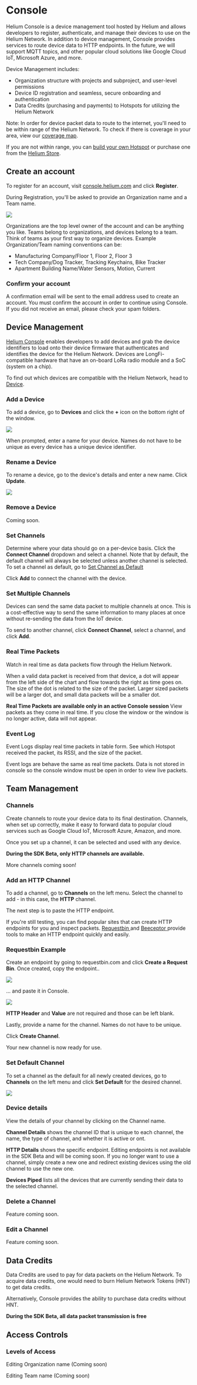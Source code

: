 

# Console

Helium Console is a device management tool hosted by Helium and allows developers to register, authenticate, and manage their devices to use on the Helium Network. In addition to device management, Console provides services to route device data to HTTP endpoints. In the future, we will support MQTT topics, and other popular cloud solutions like Google Cloud IoT, Microsoft Azure, and more.

Device Management includes:
- Organization structure with projects and subproject, and user-level permissions
- Device ID registration and seamless, secure onboarding and authentication
- Data Credits (purchasing and payments) to Hotspots for utilizing the Helium Network


Note: In order for device packet data to route to the internet, you'll need to be within range of the Helium Network. To check if there is coverage in your area, view our <a href="https://network.helium.com">coverage map</a>. 

If you are not within range, you can [build your own Hotspot](/hotspot/developer-setup) or purchase one from the <a href="https://helium.com/store">Helium Store</a>.

## Create an account

To register for an account, visit <a href="https://console.helium.com">console.helium.com</a> and click **Register**.

During Registration, you'll be asked to provide an Organization name and a Team name.

<img src={register} />

Organizations are the top level owner of the account and can be anything you like. Teams belong to organizations, and devices belong to a team. Think of teams as your first way to organize devices. Example Organization/Team naming conventions can be:
- Manufacturing Company/Floor 1, Floor 2, Floor 3
- Tech Company/Dog Tracker, Tracking Keychains, Bike Tracker
- Apartment Building Name/Water Sensors, Motion, Current

### Confirm your account
A confirmation email will be sent to the email address used to create an account. You must confirm the account in order to continue using Console. If you did not receive an email, please check your spam folders.

## Device Management

[Helium Console](https://console.helium.com) enables developers to add devices and grab the device identifiers to load onto their device firmware that authenticates and identifies the device for the Helium Network.
Devices are LongFi-compatible hardware that have an on-board LoRa radio module and a SoC (system on a chip). 

To find out which devices are compatible with the Helium Network, head to [Device](/device/overview).

### Add a Device

To add a device, go to **Devices** and click the **+** icon on the bottom right of the window.

<img src={create_device} />

When prompted, enter a name for your device. Names do not have to be unique as every device has a unique device identifier.

### Rename a Device

To rename a device, go to the device's details and enter a new name. Click **Update**.

<img src={Change_Device_Name} />

### Remove a Device

Coming soon.

### Set Channels
Determine where your data should go on a per-device basis. Click the **Connect Channel** dropdown and select a channel. Note that by default, the default channel will always be selected unless another channel is selected. To set a channel as default, go to [Set Channel as Default](#setchannel)

Click **Add** to connect the channel with the device.

### Set Multiple Channels
Devices can send the same data packet to multiple channels at once. This is a cost-effective way to send the same information to many places at once without re-sending the data from the IoT device.

To send to another channel, click **Connect Channel**, select a channel, and click **Add**.

### Real Time Packets
Watch in real time as data packets flow through the Helium Network. 

When a valid data packet is received from that device, a dot will appear from the left side of the chart and flow towards the right as time goes on. The size of the dot is related to the size of the packet. Larger sized packets will be a larger dot, and small data packets will be a smaller dot. 

**Real Time Packets are available only in an active Console session**
View packets as they come in real time. If you close the window or the window is no longer active, data will not appear. 

### Event Log
Event Logs display real time packets in table form. See which Hotspot received the packet, its RSSI, and the size of the packet.

Event logs are behave the same as real time packets. Data is not stored in console so the console window must be open in order to view live packets.


## Team Management

### Channels

Create channels to route your device data to its final destination. Channels, when set up correctly, make it easy to forward data to popular cloud services such as Google Cloud IoT, Microsoft Azure, Amazon, and more. 

Once you set up a channel, it can be selected and used with any device.

**During the SDK Beta, only HTTP channels are available.**

More channels coming soon!

### Add an HTTP Channel

To add a channel, go to **Channels** on the left menu. Select the channel to add - in this case, the **HTTP** channel.

The next step is to paste the HTTP endpoint.

If you're still testing, you can find popular sites that can create HTTP endpoints for you and inspect packets. <a href="https://www.requestbin.com">Requestbin </a> and <a href="https://www.beeceptor.com">Beeceptor </a>provide tools to make an HTTP endpoint quickly and easily.

### Requestbin Example
Create an endpoint by going to requestbin.com and click **Create a Request Bin**. Once created, copy the endpoint..

<img src={request_bin} />

... and paste it in Console.

<img src={pasted_endpoint} />

**HTTP Header** and **Value** are not required and those can be left blank. 

Lastly, provide a name for the channel. Names do not have to be unique.

Click **Create Channel**.

Your new channel is now ready for use.

### Set Default Channel 
[setchannel]: #setchannel

To set a channel as the default for all newly created devices, go to **Channels** on the left menu and click **Set Default** for the desired channel. 

<img src={set_channel_as_default} />

### Device details
View the details of your channel by clicking on the Channel name. 

**Channel Details** shows the channel ID that is unique to each channel, the name, the type of channel, and whether it is active or ont.

**HTTP Details** shows the specific endpoint. Editing endpoints is not available in the SDK Beta and will be coming soon. If you no longer want to use a channel, simply create a new one and redirect existing devices using the old channel to use the new one.

**Devices Piped** lists all the devices that are currently sending their data to the selected channel.

### Delete a Channel

Feature coming soon.

### Edit a Channel

Feature coming soon.

## Data Credits

Data Credits are used to pay for data packets on the Helium Network. To acquire data credits, one would need to burn Helium Network Tokens (HNT) to get data credits.

Alternatively, Console provides the ability to purchase data credits without HNT.

**During the SDK Beta, all data packet transmission is free**

## Access Controls

### Levels of Access

Editing Organization name (Coming soon)

Editing Team name (Coming soon)